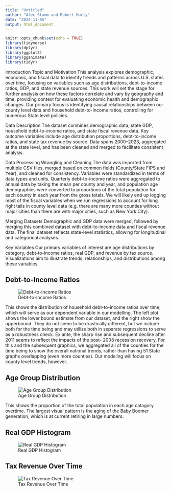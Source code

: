 ```yaml
---
title: "Untitled"
author: "Alec Stamm and Robert Hurly"
date: "2024-11-05"
output: html_document
---
```


```r
knitr::opts_chunk$set(echo = TRUE)
library(tidyverse)
library(dplyr)
library(ggplot2)
library(gganimate)
library(tidyr)
```

Introduction
Topic and Motivation
This analysis explores demographic, economic, and fiscal data to identify trends and patterns across U.S. states over time, focusing on variables such as age distributions, debt-to-income ratios, GDP, and state revenue sources. This work will set the stage for further analysis on how these factors correlate and vary by geography and time, providing context for evaluating economic health and demographic changes. Our primary focus is identifying causal relationships between our county level data and household debt-to-income ratios, controlling for numerous State level policies.

Data Description
The dataset combines demographic data, state GDP, household debt-to-income ratios, and state fiscal revenue data. Key outcome variables include age distribution proportions, debt-to-income ratios, and state tax revenue by source. Data spans 2000–2023, aggregated at the state level, and has been cleaned and merged to facilitate consistent analysis.

Data Processing
Wrangling and Cleaning
The data was imported from multiple CSV files, merged based on common fields (County/State FIPS and Year), and cleaned for consistency. Variables were standardized in terms of data types and units. Quarterly debt-to-income ratios were aggregated to annual data by taking the mean per county and year, and population age demographics were converted to proportions of the total population for each county in each year from the gross totals. We will likely end up logging most of the fiscal variables when we run regressions to account for long right tails in county level data (e.g. there are many more counties without major cities than there are with major cities, such as New York City).

Merging Datasets
Demographic and GDP data were merged, followed by merging this combined dataset with debt-to-income data and fiscal revenue data. The final dataset reflects state-level statistics, allowing for longitudinal and categorical analyses.


Key Variables
Our primary variables of interest are age distributions by category, debt-to-income ratios, real GDP, and revenue by tax source. Visualizations aim to illustrate trends, relationships, and distributions among these variables.

## Debt-to-Income Ratios

![Debt-to-Income Ratios](C:\Users\Al\OneDrive\Documents\GitHub\ECNS_560_AS-RH\Visualizations\debt_to_income_distribution_animation.gif)

This shows the distribution of household debt-to-income ratios over time, which will serve as our dependent variable in our modelling. The left plot shows the lower bound estimate from our dataset, and the right show the upperbound. They do not seem to be drastically different, but we include both for the time being and may utilize both in separate regressions to serve as a robustness check. Ex ante, the sharp rise and subsequent decline after 2011 seems to reflect the impacts of the post- 2008 recession recovery. For this and the subsequent graphics, we aggregated all of the counties for the time being to show the overall national trends, rather than having 51 State graphs overlapping (even more counties). Our modeling will focus on county level trends, however. 

## Age Group Distribution

![Age Group Distribution](C:\Users\Al\OneDrive\Documents\GitHub\ECNS_560_AS-RH\Visualizations\age_proportion_distribution_animation.gif)

This shows the proportion of the total population in each age catagory overtime. The largest visual pattern is the aging of the Baby Boomer generation, which is at current retiring in large numbers. 

## Real GDP Histogram

![Real GDP Histogram](C:\Users\Al\OneDrive\Documents\GitHub\ECNS_560_AS-RH\Visualizations\real_gdp_histogram_log.jpeg)

## Tax Revenue Over Time

![Tax Revenue Over Time](C:\Users\Al\OneDrive\Documents\GitHub\ECNS_560_AS-RH\Visualizations\StateTaxRevenueOverTime.jpeg)



